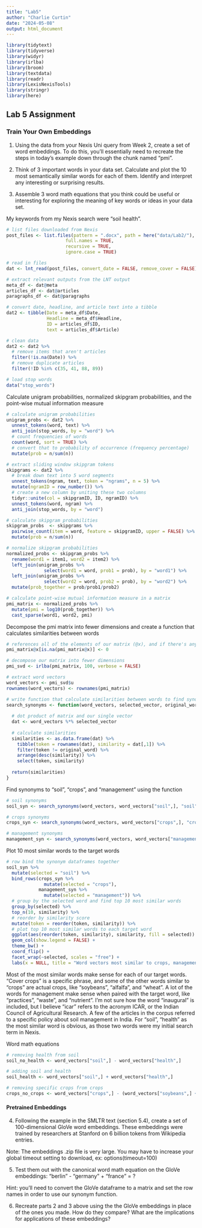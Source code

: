 ```yaml
---
title: "Lab5"
author: "Charlie Curtin"
date: "2024-05-08"
output: html_document
---
```


```r
library(tidytext)
library(tidyverse)
library(widyr)
library(irlba)
library(broom) 
library(textdata)
library(readr)
library(LexisNexisTools)
library(stringr)
library(here)
```

## Lab 5 Assignment

### Train Your Own Embeddings

1.  Using the data from your Nexis Uni query from Week 2, create a set of word embeddings. To do this, you'll essentially need to recreate the steps in today's example down through the chunk named "pmi". 

2.  Think of 3 important words in your data set. Calculate and plot the 10 most semantically similar words for each of them. Identify and interpret any interesting or surprising results.

3.  Assemble 3 word math equations that you think could be useful or interesting for exploring the meaning of key words or ideas in your data set.

My keywords from my Nexis search were "soil health".
```r
# list files downloaded from Nexis
post_files <- list.files(pattern = ".docx", path = here("data/Lab2/"),
                      full.names = TRUE, 
                      recursive = TRUE, 
                      ignore.case = TRUE)

# read in files
dat <- lnt_read(post_files, convert_date = FALSE, remove_cover = FALSE)

# extract relevant outputs from the LNT output
meta_df <- dat@meta
articles_df <- dat@articles
paragraphs_df <- dat@paragraphs

# convert date, headline, and article text into a tibble
dat2 <- tibble(Date = meta_df$Date,
               Headline = meta_df$Headline,
               ID = articles_df$ID,
               text = articles_df$Article)

# clean data
dat2 <- dat2 %>% 
  # remove items that aren't articles
  filter(!is.na(Date)) %>% 
  # remove duplicate articles
  filter(!ID %in% c(35, 41, 88, 89))

# load stop words
data("stop_words")
```

Calculate unigram probabilities, normalized skipgram probabilities, and the point-wise mutual information measure
```r
# calculate unigram probabilities
unigram_probs <- dat2 %>% 
  unnest_tokens(word, text) %>% 
  anti_join(stop_words, by = "word") %>% 
  # count frequencies of words
  count(word, sort = TRUE) %>% 
  # convert that to probability of occurrence (frequency percentage)
  mutate(prob = n/sum(n))

# extract sliding window skipgram tokens
skipgrams <- dat2 %>% 
  # break down text into 5 word segments
  unnest_tokens(ngram, text, token = "ngrams", n = 5) %>% 
  mutate(ngramID = row_number()) %>% 
  # create a new column by uniting these two columns
  tidyr::unite(col = skipgramID, ID, ngramID) %>% 
  unnest_tokens(word, ngram) %>% 
  anti_join(stop_words, by = "word")

# calculate skipgram probabilities
skipgram_probs  <- skipgrams %>%
  pairwise_count(item = word, feature = skipgramID, upper = FALSE) %>% 
  mutate(prob = n/sum(n))

# normalize skipgram probabilities
normalized_probs <- skipgram_probs %>% 
  rename(word1 = item1, word2 = item2) %>% 
  left_join(unigram_probs %>% 
              select(word1 = word, prob1 = prob), by = "word1") %>% 
  left_join(unigram_probs %>% 
              select(word2 = word, prob2 = prob), by = "word2") %>% 
  mutate(prob_together = prob/prob1/prob2)

# calculate point-wise mutual information measure in a matrix
pmi_matrix <- normalized_probs %>% 
  mutate(pmi = log10(prob_together)) %>% 
  cast_sparse(word1, word2, pmi)
```

Decompose the pmi matrix into fewer dimensions and create a function that calculates similarities between words
```r
# references all of the elements of our matrix (@x), and if there's any NAs, replace them with 0
pmi_matrix@x[is.na(pmi_matrix@x)] <- 0

# decompose our matrix into fewer dimensions
pmi_svd <- irlba(pmi_matrix, 100, verbose = FALSE)

# extract word vectors
word_vectors <- pmi_svd$u
rownames(word_vectors) <- rownames(pmi_matrix)

# write function that calculate similarities between words to find synonyms
search_synonyms <- function(word_vectors, selected_vector, original_word) {
  
  # dot product of matrix and our single vector
  dat <- word_vectors %*% selected_vector
  
  # calculate similarities
  similarities <- as.data.frame(dat) %>% 
    tibble(token = rownames(dat), similarity = dat[,1]) %>% 
    filter(token != original_word) %>% 
    arrange(desc(similarity)) %>% 
    select(token, similarity)
  
  return(similarities)
}
```

Find synonyms to "soil", "crops", and "management" using the function
```r
# soil synonyms
soil_syn <- search_synonyms(word_vectors, word_vectors["soil",], "soil")

# crops synonyms
crops_syn <- search_synonyms(word_vectors, word_vectors["crops",], "crops")

# management synonyms
management_syn <- search_synonyms(word_vectors, word_vectors["management",], "management")
```

Plot 10 most similar words to the target words
```r
# row bind the synonym dataframes together
soil_syn %>% 
  mutate(selected = "soil") %>% 
  bind_rows(crops_syn %>% 
              mutate(selected = "crops"),
            management_syn %>% 
              mutate(selected = "management")) %>% 
  # group by the selected word and find top 10 most similar words
  group_by(selected) %>% 
  top_n(10, similarity) %>% 
  # reorder by similarity score
  mutate(token = reorder(token, similarity)) %>% 
  # plot top 10 most similar words to each target word
  ggplot(aes(reorder(token, similarity), similarity, fill = selected)) +
  geom_col(show.legend = FALSE) +
  theme_bw() +
  coord_flip() +
  facet_wrap(~selected, scales = "free") +
  labs(x = NULL, title = "Word vectors most similar to crops, management, and soil")
```
Most of the most similar words make sense for each of our target words. "Cover crops" is a specific phrase, and some of the other words similar to "crops" are actual crops, like "soybeans", "alfalfa", and "wheat". A lot of the words for management make sense when paired with the target word, like "practices", "waste", and "nutrient". I'm not sure how the word "inaugural" is included, but I believe "icar" refers to the acronym ICAR, or the Indian Council of Agricultural Research. A few of the articles in the corpus referred to a specific policy about soil management in India. For "soil", "health" as the most similar word is obvious, as those two words were my initial search term in Nexis.

Word math equations
```r
# removing health from soil
soil_no_health <- word_vectors["soil",] - word_vectors["health",]

# adding soil and health
soil_health <- word_vectors["soil",] + word_vectors["health",]

# removing specific crops from crops
crops_no_crops <- word_vectors["crops",] - (word_vectors["soybeans",] + word_vectors["wheat",] + word_vectors["alfalfa",])
```


#### Pretrained Embeddings

4.  Following the example in the SMLTR text (section 5.4), create a set of 100-dimensional GloVe word embeddings. These embeddings were trained by researchers at Stanford on 6 billion tokens from Wikipedia entries.

Note: The embeddings .zip file is very large. You may have to increase your global timeout setting to download, ex: options(timeout=100)


5.  Test them out with the canonical word math equation on the GloVe embeddings: "berlin" - "germany" + "france" = ?

Hint: you'll need to convert the GloVe dataframe to a matrix and set the row names in order to use our synonym function.

6.  Recreate parts 2 and 3 above using the the GloVe embeddings in place of the ones you made. How do they compare? What are the implications for applications of these embeddings?
